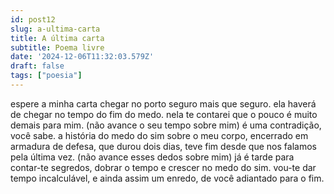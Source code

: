 ```yaml
---
id: post12
slug: a-ultima-carta
title: A última carta
subtitle: Poema livre
date: '2024-12-06T11:32:03.579Z'
draft: false
tags: ["poesia"]
---
```


espere a minha carta chegar
no porto seguro mais que seguro.
ela haverá de chegar no tempo do fim do medo.
nela te contarei que o pouco
é muito demais para mim.
(não avance o seu tempo sobre mim)
é uma contradição, você sabe.
a história do medo do sim sobre o meu corpo,
encerrado em armadura de defesa,
que durou dois dias,
teve fim desde que nos falamos pela última vez.
(não avance esses dedos sobre mim)
já é tarde para contar-te segredos,
dobrar o tempo e crescer no medo do sim.
vou-te dar tempo incalculável,
e ainda assim um enredo,
de você adiantado para o fim.
